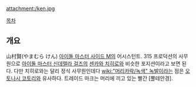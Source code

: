 attachment:/ken.jpg

[[목차]]

== 개요 ==
山村賢(やまむら けん) [[아이돌 마스터 사이드 M]]의 어시스턴트. 315 프로덕션의 사무원으로 [[아이돌 마스터 신데렐라 걸즈]]의 [[센카와 치히로]]와 비슷한 포지션이라고 보면 된다. 다만 치히로와는 달리 정식 사무원인데다 [[wiki:"머리카락/녹색" 녹발]]이라는 점은 [[오토나시 코토리]]와 유사하다. 트레이드 마크는 머리에 끼고 있는 빨간 [뿔테안경].

